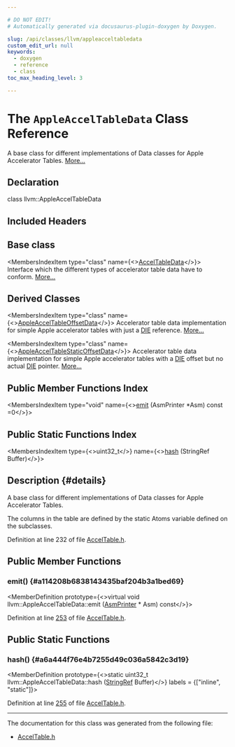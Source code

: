 ```yaml
---

# DO NOT EDIT!
# Automatically generated via docusaurus-plugin-doxygen by Doxygen.

slug: /api/classes/llvm/appleacceltabledata
custom_edit_url: null
keywords:
  - doxygen
  - reference
  - class
toc_max_heading_level: 3

---
```





# The `AppleAccelTableData` Class Reference

<DoxygenPage pluginConfig={pluginConfig}>

A base class for different implementations of Data classes for Apple Accelerator Tables. <a href="#details">More...</a>

## Declaration

<CodeBlock>class llvm::AppleAccelTableData</CodeBlock>

## Included Headers

<IncludesList>
<IncludesListItem
  filePath="llvm/CodeGen/AccelTable.h"
  permalink="/docs/api/files/include/include/llvm/include/llvm/codegen/acceltable-h"
  isLocal="true" />
</IncludesList>

## Base class

<MembersIndex>

<MembersIndexItem
  type="class"
  name={<><a href="/docs/api/classes/llvm/acceltabledata">AccelTableData</a></>}>
Interface which the different types of accelerator table data have to conform. <a href="/docs/api/classes/llvm/acceltabledata/#details">More...</a>
</MembersIndexItem>

</MembersIndex>

## Derived Classes

<MembersIndex>

<MembersIndexItem
  type="class"
  name={<><a href="/docs/api/classes/llvm/appleacceltableoffsetdata">AppleAccelTableOffsetData</a></>}>
Accelerator table data implementation for simple Apple accelerator tables with just a <a href="/docs/api/classes/llvm/die">DIE</a> reference. <a href="/docs/api/classes/llvm/appleacceltableoffsetdata/#details">More...</a>
</MembersIndexItem>

<MembersIndexItem
  type="class"
  name={<><a href="/docs/api/classes/llvm/appleacceltablestaticoffsetdata">AppleAccelTableStaticOffsetData</a></>}>
Accelerator table data implementation for simple Apple accelerator tables with a <a href="/docs/api/classes/llvm/die">DIE</a> offset but no actual <a href="/docs/api/classes/llvm/die">DIE</a> pointer. <a href="/docs/api/classes/llvm/appleacceltablestaticoffsetdata/#details">More...</a>
</MembersIndexItem>

</MembersIndex>

## Public Member Functions Index

<MembersIndex>

<MembersIndexItem
  type="void"
  name={<><a href="#a114208b6838143435baf204b3a1bed69">emit</a> (AsmPrinter &#42;Asm) const =0</>}>
</MembersIndexItem>

</MembersIndex>

## Public Static Functions Index

<MembersIndex>

<MembersIndexItem
  type={<>uint32&#95;t</>}
  name={<><a href="#a6a444f76e4b7255d49c036a5842c3d19">hash</a> (StringRef Buffer)</>}>
</MembersIndexItem>

</MembersIndex>

## Description {#details}

A base class for different implementations of Data classes for Apple Accelerator Tables.

The columns in the table are defined by the static Atoms variable defined on the subclasses.

Definition at line 232 of file <a href="/docs/api/files/include/include/llvm/include/llvm/codegen/acceltable-h">AccelTable.h</a>.

<SectionDefinition>

## Public Member Functions

### emit() {#a114208b6838143435baf204b3a1bed69}

<MemberDefinition
  prototype={<>virtual void llvm::AppleAccelTableData::emit (<a href="/docs/api/classes/llvm/asmprinter">AsmPrinter</a> &#42; Asm) const</>}>

Definition at line <a href="/docs/api/files/include/include/llvm/include/llvm/codegen/acceltable-h/#l00253">253</a> of file <a href="/docs/api/files/include/include/llvm/include/llvm/codegen/acceltable-h">AccelTable.h</a>.
</MemberDefinition>

</SectionDefinition>

<SectionDefinition>

## Public Static Functions

### hash() {#a6a444f76e4b7255d49c036a5842c3d19}

<MemberDefinition
  prototype={<>static uint32&#95;t llvm::AppleAccelTableData::hash (<a href="/docs/api/classes/llvm/stringref">StringRef</a> Buffer)</>}
  labels = {["inline", "static"]}>

Definition at line <a href="/docs/api/files/include/include/llvm/include/llvm/codegen/acceltable-h/#l00255">255</a> of file <a href="/docs/api/files/include/include/llvm/include/llvm/codegen/acceltable-h">AccelTable.h</a>.
</MemberDefinition>

</SectionDefinition>

<hr/>

The documentation for this class was generated from the following file:

<ul>
<li><a href="/docs/api/files/include/include/llvm/include/llvm/codegen/acceltable-h">AccelTable.h</a></li>
</ul>

</DoxygenPage>
